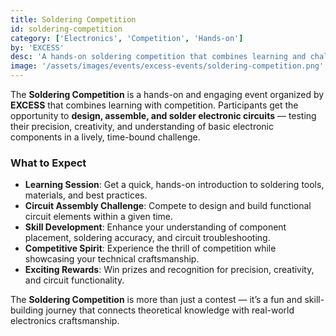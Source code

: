```yaml
---
title: Soldering Competition
id: soldering-competition
category: ['Electronics', 'Competition', 'Hands-on']
by: 'EXCESS'
desc: 'A hands-on soldering competition that combines learning and challenge as participants design and assemble electronic circuits under time and precision constraints.'
image: '/assets/images/events/excess-events/soldering-competition.png'
---
```


The **Soldering Competition** is a hands-on and engaging event organized by **EXCESS** that combines learning with competition. Participants get the opportunity to **design, assemble, and solder electronic circuits** — testing their precision, creativity, and understanding of basic electronic components in a lively, time-bound challenge.

### What to Expect

- **Learning Session**: Get a quick, hands-on introduction to soldering tools, materials, and best practices.
- **Circuit Assembly Challenge**: Compete to design and build functional circuit elements within a given time.
- **Skill Development**: Enhance your understanding of component placement, soldering accuracy, and circuit troubleshooting.
- **Competitive Spirit**: Experience the thrill of competition while showcasing your technical craftsmanship.
- **Exciting Rewards**: Win prizes and recognition for precision, creativity, and circuit functionality.

The **Soldering Competition** is more than just a contest — it’s a fun and skill-building journey that connects theoretical knowledge with real-world electronics craftsmanship.
